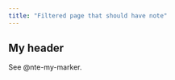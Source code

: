 ```yaml
---
title: "Filtered page that should have note"
---
```


## My header

::: {.callout-marker}
:::

See @nte-my-marker.
